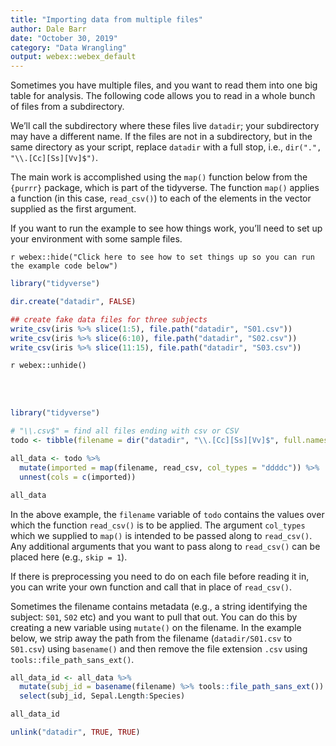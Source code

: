 ```yaml
---
title: "Importing data from multiple files"
author: Dale Barr
date: "October 30, 2019"
category: "Data Wrangling"
output: webex::webex_default
---
```


Sometimes you have multiple files, and you want to read them into one big table for analysis. The following code allows you to read in a whole bunch of files from a subdirectory.

We'll call the subdirectory where these files live `datadir`; your subdirectory may have a different name.  If the files are not in a subdirectory, but in the same directory as your script, replace `datadir` with a full stop, i.e., `dir(".", "\\.[Cc][Ss][Vv]$")`.

The main work is accomplished using the `map()` function below from the `{purrr}` package, which is part of the tidyverse. The function `map()` applies a function (in this case, `read_csv()`) to each of the elements in the vector supplied as the first argument.

If you want to run the example to see how things work, you'll need to set up your environment with some sample files.

`r webex::hide("Click here to see how to set things up so you can run the example code below")`

```r
library("tidyverse")

dir.create("datadir", FALSE)

## create fake data files for three subjects
write_csv(iris %>% slice(1:5), file.path("datadir", "S01.csv"))
write_csv(iris %>% slice(6:10), file.path("datadir", "S02.csv"))
write_csv(iris %>% slice(11:15), file.path("datadir", "S03.csv"))
```

`r webex::unhide()`

<br/><br/>

```r
library("tidyverse")

# "\\.csv$" = find all files ending with csv or CSV
todo <- tibble(filename = dir("datadir", "\\.[Cc][Ss][Vv]$", full.names = TRUE))

all_data <- todo %>%
  mutate(imported = map(filename, read_csv, col_types = "ddddc")) %>%
  unnest(cols = c(imported))

all_data
```

In the above example, the `filename` variable of `todo` contains the values over which the function `read_csv()` is to be applied. The argument `col_types` which we supplied to `map()` is intended to be passed along to `read_csv()`. Any additional arguments that you want to pass along to `read_csv()` can be placed here (e.g., `skip = 1`).

If there is preprocessing you need to do on each file before reading it in, you can write your own function and call that in place of `read_csv()`.

Sometimes the filename contains metadata (e.g., a string identifying the subject: `S01`, `S02` etc) and you want to pull that out. You can do this by creating a new variable using `mutate()` on the filename. In the example below, we strip away the path from the filename (`datadir/S01.csv` to `S01.csv`) using `basename()` and then remove the file extension `.csv` using `tools::file_path_sans_ext()`.

```r
all_data_id <- all_data %>%
  mutate(subj_id = basename(filename) %>% tools::file_path_sans_ext()) %>%
  select(subj_id, Sepal.Length:Species)

all_data_id
```

```r
unlink("datadir", TRUE, TRUE)
```
